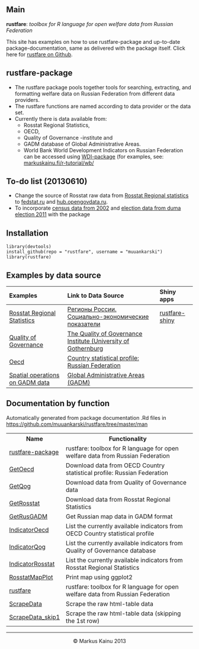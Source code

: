 ## Main

**rustfare**: *toolbox for R language for open welfare data from Russian Federation*

This site has examples on how to use rustfare-package and up-to-date package-documentation, same as delivered with the package itself. Click here for [rustfare on Github](https://github.com/muuankarski/rustfare).

## rustfare-package

- The rustfare package pools together tools for searching, extracting, and formatting welfare data on Russian Federation from different data providers. 
- The rustfare functions are named according to data provider or the data set. 
- Currently there is data available from: 
    - Rosstat Regional Statistics, 
    - OECD, 
    - Quality of Governance -institute and
    - GADM database of Global Administrative Areas. 
    - World Bank World Development Indicators on Russian Federation can be accessed using [WDI-package](http://cran.r-project.org/web/packages/WDI/index.html) (for examples, see: [markuskainu.fi/r-tutorial/wb/](http://markuskainu.fi/r-tutorial/wb/)

## To-do list (20130610)
- Change the source of Rosstat raw data from [Rosstat Regional statistics](http://www.gks.ru/wps/wcm/connect/rosstat_main/rosstat/ru/statistics/publications/catalog/doc_1138623506156) to [fedstat.ru](http://fedstat.ru/indicators/start.do) and [hub.opengovdata.ru](http://hub.opengovdata.ru/).
- To incorporate [census data from 2002](http://std.gmcrosstata.ru/webapi/opendatabase?id=vpn2002_pert) and [election data from duma election 2011](http://www.vybory.izbirkom.ru/region/region/izbirkom?action=show&root=1&tvd=100100028713304&vrn=100100028713299&region=0&global=1&sub_region=0&prver=0&pronetvd=null&vibid=100100028713304&type=233) with the package

## Installation

```rindex2
library(devtools)
install_github(repo = "rustfare", username = "muuankarski")
library(rustfare)
```

## Examples by data source

Examples                                             Link to Data Source                                                                                                                                                   Shiny apps
-------------------------------------------          --------------------------------------------------------------------------------------------------------------------------------------------------------------------- -------------
[Rosstat Regional Statistics](example_rosstat.html)  [Регионы России. Социально-экономические показатели](http://www.gks.ru/wps/wcm/connect/rosstat_main/rosstat/ru/statistics/publications/catalog/doc_1138623506156)     [rustfare-shiny](http://glimmer.rstudio.com/muuankarski/rustfare/)
[Quality of Governance](example_qog.html)            [The Quality of Governance Institute (University of Gothernburg](http://www.qog.pol.gu.se/)
[Oecd](example_oecd.html)                            [Country statistical profile: Russian Federation](http://www.oecd-ilibrary.org/economics/country-statistical-profile-russian-federation-2013_csp-rus-table-2013-1-en)
[Spatial operations on GADM data](example_gadm.html) [Global Administrative Areas (GADM)](http://www.gadm.org/)                



## Documentation by function

Automatically generated from package documentation .Rd files in [https://github.com/muuankarski/rustfare/tree/master/man](https://github.com/muuankarski/rustfare/tree/master/man)


<table width="100%">
<tr><th>Name</th><th>Functionality</th></tr>

<tr><td width="25%"><a href="rustfare.html">rustfare-package</a></td>
<td>rustfare: toolbox for R language for open welfare data from Russian Federation</td></tr>
<tr><td width="25%"><a href="GetOecd.html">GetOecd</a></td>
<td>Download data from OECD Country statistical profile: Russian Federation</td></tr>
<tr><td width="25%"><a href="GetQog.html">GetQog</a></td>
<td>Download data from Quality of Governance data</td></tr>
<tr><td width="25%"><a href="GetRosstat.html">GetRosstat</a></td>
<td>Download data from Rosstat Regional Statistics</td></tr>
<tr><td width="25%"><a href="GetRusGADM.html">GetRusGADM</a></td>
<td>Get Russian map data in GADM format</td></tr>
<tr><td width="25%"><a href="IndicatorOecd.html">IndicatorOecd</a></td>
<td>List the currently available indicators from OECD Country statistical profile</td></tr>
<tr><td width="25%"><a href="IndicatorQog.html">IndicatorQog</a></td>
<td>List the currently available indicators from Quality of Governance database</td></tr>
<tr><td width="25%"><a href="IndicatorRosstat.html">IndicatorRosstat</a></td>
<td>List the currently available indicators from Rosstat Regional Statistics</td></tr>
<tr><td width="25%"><a href="RosstatMapPlot.html">RosstatMapPlot</a></td>
<td>Print map using ggplot2</td></tr>
<tr><td width="25%"><a href="rustfare.html">rustfare</a></td>
<td>rustfare: toolbox for R language for open welfare data from Russian Federation</td></tr>
<tr><td width="25%"><a href="ScrapeData.html">ScrapeData</a></td>
<td>Scrape the raw html-table data</td></tr>
<tr><td width="25%"><a href="ScrapeData_skip1.html">ScrapeData_skip1</a></td>
<td>Scrape the raw html-table data (skipping the 1st row)</td></tr>


</table>


---

<center>
&copy; Markus Kainu 2013
</center>


